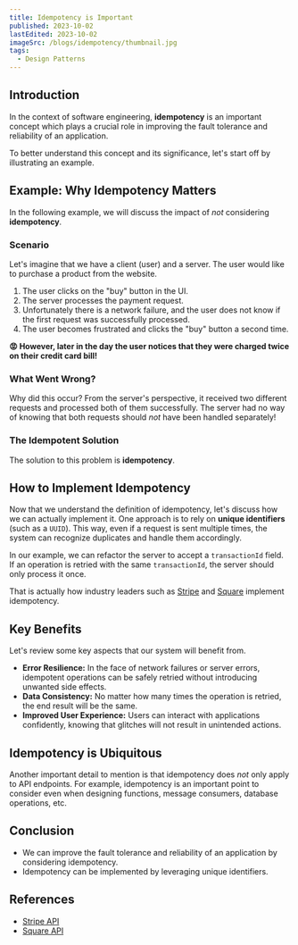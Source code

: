 ```yaml
---
title: Idempotency is Important
published: 2023-10-02
lastEdited: 2023-10-02
imageSrc: /blogs/idempotency/thumbnail.jpg
tags:
  - Design Patterns
---
```


## Introduction

In the context of software engineering, **idempotency** is an important concept which plays a crucial role in improving the fault tolerance and reliability of an application.

To better understand this concept and its significance, let's start off by illustrating an example.

## Example: Why Idempotency Matters

In the following example, we will discuss the impact of _not_ considering **idempotency**.

### Scenario

Let's imagine that we have a client (user) and a server. The user would like to purchase a product from the website.

1. The user clicks on the "buy" button in the UI.
2. The server processes the payment request.
3. Unfortunately there is a network failure, and the user does not know if the first request was successfully processed.
4. The user becomes frustrated and clicks the "buy" button a second time.

**😡 However, later in the day the user notices that they were charged twice on their credit card bill!**

<ThemeImage
  srcLight="/blogs/idempotency/example-without-idempotency-light.png"
  srcDark="/blogs/idempotency/example-without-idempotency-dark.png"
  alt="User being charged twice because idempotency was not considered"
  caption="Without Idempotency"
  width={1213}
  height={734}
/>

### What Went Wrong?

Why did this occur? From the server's perspective, it received two different requests and processed both of them successfully.
The server had no way of knowing that both requests should _not_ have been handled separately!

### The Idempotent Solution

The solution to this problem is **idempotency**.

<Alert
  type="info"
  title="Idempotency Definition"
  text="Idempotency is the ability to safely retry an operation without unintended side effects."
/>

## How to Implement Idempotency

Now that we understand the definition of idempotency, let's discuss how we can actually implement it.
One approach is to rely on **unique identifiers** (such as a `UUID`). This way, even if a request is sent multiple times, the system can recognize duplicates and handle them accordingly.

In our example, we can refactor the server to accept a `transactionId` field. If an operation is retried with the same `transactionId`, the server should only process it once.

That is actually how industry leaders such as [Stripe](https://stripe.com/docs/api/idempotent_requests) and [Square](https://developer.squareup.com/docs/build-basics/common-api-patterns/idempotency)
implement idempotency.

<ThemeImage
  srcLight="/blogs/idempotency/example-with-idempotency-light.png"
  srcDark="/blogs/idempotency/example-with-idempotency-dark.png"
  alt="User not being charged twice because idempotency was considered"
  caption="With Idempotency"
  width={1386}
  height={734}
/>

## Key Benefits

Let's review some key aspects that our system will benefit from.

- **Error Resilience:** In the face of network failures or server errors, idempotent operations can be safely retried without introducing unwanted side effects.
- **Data Consistency:** No matter how many times the operation is retried, the end result will be the same.
- **Improved User Experience:** Users can interact with applications confidently, knowing that glitches will not result in unintended actions.

## Idempotency is Ubiquitous

Another important detail to mention is that idempotency does _not_ only apply to API endpoints.
For example, idempotency is an important point to consider even when designing functions, message consumers, database operations, etc.

<Alert type="info" text="Idempotency is language-agnostic and ubiquitous." />

## Conclusion

- We can improve the fault tolerance and reliability of an application by considering idempotency.
- Idempotency can be implemented by leveraging unique identifiers.

## References

- [Stripe API](https://stripe.com/docs/api/idempotent_requests)
- [Square API](https://developer.squareup.com/docs/build-basics/common-api-patterns/idempotency)
